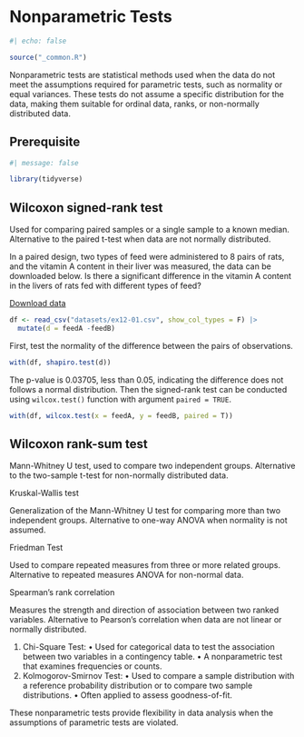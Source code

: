 # Nonparametric Tests

```r
#| echo: false

source("_common.R")
```

Nonparametric tests are statistical methods used when the data do not meet the assumptions required for parametric tests, such as normality or equal variances. These tests do not assume a specific distribution for the data, making them suitable for ordinal data, ranks, or non-normally distributed data.

## Prerequisite

```r
#| message: false

library(tidyverse)
```

## Wilcoxon signed-rank test

Used for comparing paired samples or a single sample to a known median. Alternative to the paired t-test when data are not normally distributed.

::: example
In a paired design, two types of feed were administered to 8 pairs of rats, and the vitamin A content in their liver was measured, the data can be downloaded below. Is there a significant difference in the vitamin A content in the livers of rats fed with different types of feed?
:::

<div>

<a href="datasets/ex12-01.csv" download="ex12-01.csv" class="btn btn-success"> <i class="bi bi-database-fill-down"></i> Download data </a>

</div>

```r
df <- read_csv("datasets/ex12-01.csv", show_col_types = F) |> 
  mutate(d = feedA -feedB)
```

First, test the normality of the difference between the pairs of observations.

```r
with(df, shapiro.test(d))
```

The p-value is 0.03705, less than 0.05, indicating the difference does not follows a normal distribution. Then the signed-rank test can be conducted using `wilcox.test()` function with argument `paired = TRUE`.

```r
with(df, wilcox.test(x = feedA, y = feedB, paired = T))
```

## Wilcoxon rank-sum test

Mann-Whitney U test, used to compare two independent groups. Alternative to the two-sample t-test for non-normally distributed data.

Kruskal-Wallis test

Generalization of the Mann-Whitney U test for comparing more than two independent groups. Alternative to one-way ANOVA when normality is not assumed.

Friedman Test

Used to compare repeated measures from three or more related groups. Alternative to repeated measures ANOVA for non-normal data.

Spearman’s rank correlation

Measures the strength and direction of association between two ranked variables. Alternative to Pearson’s correlation when data are not linear or normally distributed.

1.  Chi-Square Test: • Used for categorical data to test the association between two variables in a contingency table. • A nonparametric test that examines frequencies or counts.
2.  Kolmogorov-Smirnov Test: • Used to compare a sample distribution with a reference probability distribution or to compare two sample distributions. • Often applied to assess goodness-of-fit.

These nonparametric tests provide flexibility in data analysis when the assumptions of parametric tests are violated.
